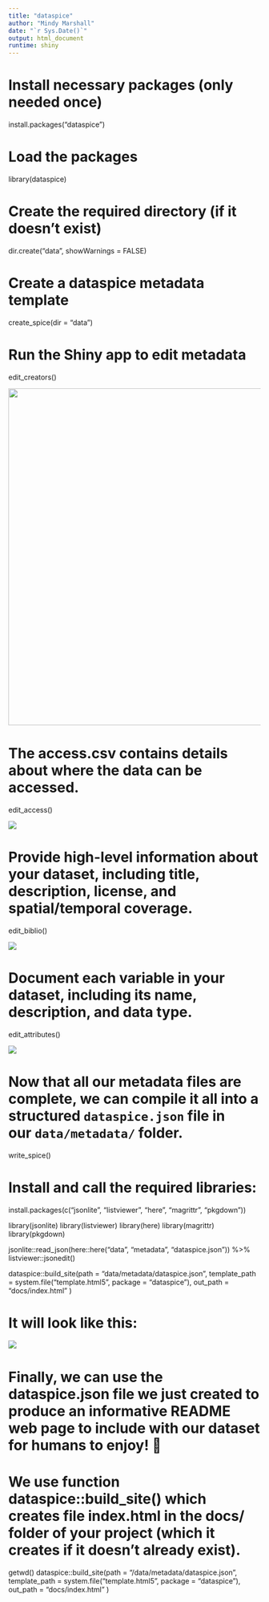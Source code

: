 ```yaml
---
title: "dataspice"
author: "Mindy Marshall"
date: "`r Sys.Date()`"
output: html_document
runtime: shiny
---
```


# Install necessary packages (only needed once)

install.packages("dataspice")

# Load the packages

library(dataspice)

# Create the required directory (if it doesn't exist)

dir.create("data", showWarnings = FALSE)

# Create a dataspice metadata template

create_spice(dir = "data")

# Run the Shiny app to edit metadata

edit_creators()

![](screenshot shiny creators.csv table.jpg){width="672"}

# The access.csv contains details about where the data can be accessed.

edit_access()

![](screenshot shiny access.csv table.jpg)

# Provide high-level information about your dataset, including title, description, license, and spatial/temporal coverage.

edit_biblio()

![](screenshot shiny biblio.csv table.jpg)

# Document each variable in your dataset, including its name, description, and data type.

edit_attributes()

![](screenshot shiny attributes.csv table.jpg)

# Now that all our metadata files are complete, we can **compile it all into a structured `dataspice.json` file** in our `data/metadata/` folder.

write_spice()

# Install and call the required libraries:

install.packages(c("jsonlite", "listviewer", "here", "magrittr", "pkgdown"))

library(jsonlite) library(listviewer) library(here) library(magrittr) library(pkgdown)

jsonlite::read_json(here::here("data", "metadata", "dataspice.json")) %\>% listviewer::jsonedit()

dataspice::build_site(path = "data/metadata/dataspice.json", template_path = system.file("template.html5", package = "dataspice"), out_path = "docs/index.html" )

# It will look like this:

![](screenshot.png)

# Finally, we can use the dataspice.json file we just created to produce an informative README web page to include with our dataset for humans to enjoy! 🤩

# We use function dataspice::build_site() which creates file index.html in the docs/ folder of your project (which it creates if it doesn’t already exist).

getwd() dataspice::build_site(path = "/data/metadata/dataspice.json", template_path = system.file("template.html5", package = "dataspice"), out_path = "docs/index.html" )

